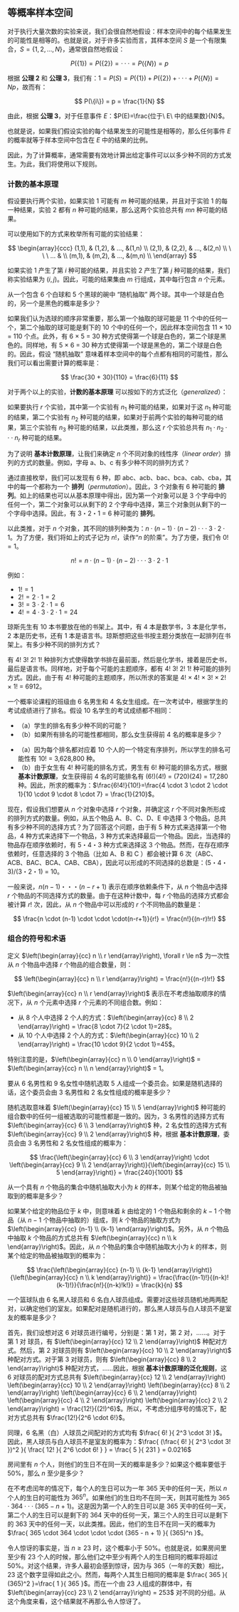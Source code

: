 ## 等概率样本空间 {#sec-3_5}
对于执行大量次数的实验来说，我们会很自然地假设：样本空间中的每个结果发生的可能性是相等的。也就是说，对于许多实验而言，其样本空间 $S$ 是一个有限集合，$S = \{1,2,...,N\}$，通常很自然地假设：

$$
P(\{1\}) = P(\{2\}) = ··· = P(\{N\}) = p
$$

根据 **公理 2** 和 **公理 3**，我们有：$1 = P(S) = P(\{1\}) + P(\{2\}) + ··· + P(\{N\}) = Np$，故而有：

$$
P(\{i\}) = p = \frac{1}{N}
$$

由此，根据 **公理 3**，对于任意事件 $E$：$P(E)=\frac{位于\ E\ 中的结果数}{N}$。

也就是说，如果我们假设实验的每个结果发生的可能性是相等的，那么任何事件 $E$ 的概率就等于样本空间中包含在 $E$ 中的结果的比例。

因此，为了计算概率，通常需要有效地计算出给定事件可以以多少种不同的方式发生。为此，我们将使用以下规则。

### 计数的基本原理 {#sec-3_5_1} 
假设要执行两个实验，如果实验 1 可能有 $m$ 种可能的结果，并且对于实验 1 的每一种结果，实验 2 都有 $n$ 种可能的结果，那么这两个实验总共有 $mn$ 种可能的结果。

:::{.callout-tip title="计数的基本原理的证明"}
可以使用如下的方式来枚举所有可能的实验结果：

$$
\begin{array}{ccc}
    (1,1), & (1,2), & ..., &(1,n) \\
    (2,1), & (2,2), & ..., &(2,n) \\
    \ \ \ ... & \\
    (m,1), & (m,2), & ..., &(m,n) \\
\end{array}
$$

如果实验 1 产生了第 $i$ 种可能的结果，并且实验 2 产生了第 $j$ 种可能的结果，我们称实验结果为 $(i, j)$。因此，可能的结果集由 $m$ 行组成，其中每行包含 $n$ 个元素。
:::

::: {#exr-3_5_a}
从一个包含 6 个白球和 5 个黑球的碗中 “随机抽取” 两个球。其中一个球是白色的，另一个是黑色的概率是多少？
:::

:::{#sol-3_5_a}
如果我们认为选球的顺序非常重要，那么第一个抽取的球可能是 11 个中的任何一个，第二个抽取的球可能是剩下的 10 个中的任何一个，因此样本空间包含 11 × 10 = 110 个点。此外，有 6 × 5 = 30 种方式使得第一个球是白色的，第二个球是黑色的。同样地，有 5 × 6 = 30 种方式使得第一个球是黑色的，第二个球是白色的。因此，假设 “随机抽取” 意味着样本空间中的每个点都有相同的可能性，那么我们可以看出需要计算的概率是：

$$
\frac{30 + 30}{110} = \frac{6}{11}
$$
:::

对于两个以上的实验，**计数的基本原理** 可以按如下的方式泛化（*generalized*）：

::: {.callout-tip title="计数基本原理的泛化"}
如果要执行 $r$ 个实验，其中第一个实验有 $n_1$ 种可能的结果，如果对于这 $n_1$ 种可能的结果，第二个实验有 $n_2$ 种可能的结果，如果对于前两个实验的每种可能的结果，第三个实验有 $n_3$ 种可能的结果，以此类推，那么这 $r$ 个实验总共有 $n_1 \cdot n_2 \cdot \cdot \cdot n_r$ 种可能的结果。
:::

为了说明 **基本计数原理**，让我们来确定 $n$ 个不同对象的线性序（*linear order*）排列的方式的数量。例如，字母 a、b、c 有多少种不同的排列方式？

通过直接枚举，我们可以发现有 6 种，即 abc、acb、bac、bca、cab、cba，其中的每一个都称为一个 **排列**（*permutation*）。因此，3 个对象有 6 种可能的 **排列**。如上的结果也可以从基本原理中得出，因为第一个对象可以是 3 个字母中的任何一个，第二个对象可以从剩下的 2 个字母中选择，第三个对象则从剩下的一个字母中选择。因此，有 3・2・1 = 6 种可能的 **排列**。

以此类推，对于 $n$ 个对象，其不同的排列种类为：$n \cdot (n-1) \cdot (n-2) \cdot \cdot \cdot 3 \cdot 2 \cdot 1$。为了方便，我们将如上的式子记为 $n!$，读作“$n$ 的阶乘”。为了方便，我们令 $0!=1$。

$$
n! = n \cdot (n-1) \cdot (n-2) \cdot \cdot \cdot 3 \cdot 2 \cdot 1
$$

例如：

* $1! = 1$
* $2! = 2 \cdot 1 = 2$
* $3! = 3 \cdot 2 \cdot 1 = 6$
* $4! = 4 \cdot 3 \cdot 2 \cdot 1 = 24$

::: {#exr-3_5_b}
琼斯先生有 10 本书要放在他的书架上。其中，有 4 本是数学书，3 本是化学书，2 本是历史书，还有 1 本是语言书。琼斯想把这些书按主题分类放在一起排列在书架上。有多少种不同的排列方式？
:::

::: {#sol-3_5_b}
有 4! 3! 2! 1! 种排列方式使得数学书排在最前面，然后是化学书，接着是历史书，最后是语言书。同样地，对于每个可能的主题顺序，都有 4! 3! 2! 1! 种可能的排列方式。因此，由于有 4! 种可能的主题顺序，所以所求的答案是 4! × 4! × 3! × 2! × 1! = 6912。
:::

::: {#exr-3_5_c}
一个概率论课程的班级由 6 名男生和 4 名女生组成。在一次考试中，根据学生的考试成绩进行了排名。假设 10 名学生的考试成绩都不相同：

* （a）学生的排名有多少种不同的可能？
* （b）如果所有排名的可能性都相同，那么女生获得前 4 名的概率是多少？
:::

:::{#sol-3_5_c}

* （a）因为每个排名都对应着 10 个人的一个特定有序排列，所以学生的排名可能性有 10! = 3,628,800 种。
* （b）由于女生有 4! 种可能的排名方式，男生有 6! 种可能的排名方式，根据 **基本计数原理**，女生获得前 4 名的可能排名有 (6!)(4!) = (720)(24) = 17,280 种。因此，所求的概率为：$\frac{6!4!}{10!}=\frac{4 \cdot 3 \cdot 2 \cdot 1}{10 \cdot 9 \cdot 8 \cdot 7} = \frac{1}{210}$。
:::

现在，假设我们想要从 $n$ 个对象中选择 $r$ 个对象，并确定这 $r$ 个不同对象所形成的排列方式的数量。例如，从五个物品 A、B、C、D、E 中选择 3 个物品，总共有多少种不同的选择方式？为了回答这个问题，由于有 5 种方式来选择第一个物品，4 种方式来选择下一个物品，3 种方式来选择最后一个物品。因此，当选择的物品存在顺序依赖时，有 5・4・3 种方式来选择这 3 个物品。然而，在存在顺序依赖时，任意选择的 3 个物品（比如 A、B 和 C ）都会被计算 6 次（ABC、ACB、BAC、BCA、CAB、CBA），因此可以形成的不同选择的总数是：(5・4・3)/(3・2・1) = 10。

一般来说，$n (n − 1)・・・(n − r + 1)$ 表示在顺序依赖条件下，从 $n$ 个物品中选择 $r$ 个物品的不同选择方式的数量。由于在这种计数中，每 $r$ 个物品的选择方式都会被计算 $r!$ 次，因此，从 $n$ 个物品中可以形成的 $r$ 个不同物品的数量是：

$$
\frac{n \cdot (n-1) \cdot \cdot \cdot(n-r+1)}{r!} = \frac{n!}{(n-r)!r!}
$$

### 组合的符号和术语
::: {#def-3_5_001}
定义 $\left(\begin{array}{cc} n \\ r  \end{array}\right), \forall r \le n$ 为一次性从 $n$ 个物品中选择 $r$ 个物品的组合数量，则：

$$
\left(\begin{array}{cc} 
n \\ 
r  
\end{array}\right) = \frac{n!}{(n-r)!r!}
$$
:::

$\left(\begin{array}{cc} n \\ r  \end{array}\right)$ 表示在不考虑抽取顺序的情况下，从 $n$ 个元素中选择 $r$ 个元素的不同组合数。例如：

* 从 8 个人中选择 2 个人的方式：$\left(\begin{array}{cc} 8 \\ 2  \end{array}\right) = \frac{8 \cdot 7}{2 \cdot 1}=28$。
* 从 10 个人中选择 2 个人的方式：$\left(\begin{array}{cc} 10 \\ 2  \end{array}\right) = \frac{10 \cdot 9}{2 \cdot 1}=45$。

特别注意的是，$\left(\begin{array}{cc} n \\ 0  \end{array}\right)$ = $\left(\begin{array}{cc} n \\ n  \end{array}\right)$ = 1。

::: {#exr-3_5_d}
要从 6 名男性和 9 名女性中随机选取 5 人组成一个委员会。如果是随机选择的话，这个委员会由 3 名男性和 2 名女性组成的概率是多少？
:::

::: {#sol-3_5_d}
随机选取意味着 $\left(\begin{array}{cc} 15 \\ 5  \end{array}\right)$ 种可能的组合数中的任何一组被选取的可能性都是一致的。因为，3 名男性的选择方式有 $\left(\begin{array}{cc} 6 \\ 3  \end{array}\right)$ 种，2 名女性的选择方式有 $\left(\begin{array}{cc} 9 \\ 2  \end{array}\right)$ 种，根据 **基本计数原理**，委员会由 3 名男性和 2 名女性组成的概率为：

$$
\frac{\left(\begin{array}{cc} 6 \\ 3  \end{array}\right) \cdot \left(\begin{array}{cc} 9 \\ 2  \end{array}\right)}{\left(\begin{array}{cc} 15 \\ 5  \end{array}\right)} = \frac{240}{1001}
$$
:::

::: {#exr-3_5_e}
从一个具有 $n$ 个物品的集合中随机抽取大小为 $k$ 的样本，则某个给定的物品被抽取到的概率是多少？ 
:::

::: {#sol-3_5_e}
如果某个给定的物品位于 $k$ 中，则意味着 $k$ 由给定的 1 个物品和剩余的 $k-1$ 个物品（从 $n-1$ 个物品中抽取的）组成，则 $k$ 个物品的抽取方式为 $\left(\begin{array}{cc}  {n-1} \\ {k-1}  \end{array}\right)$。另外，从 $n$ 个物品中抽取 $k$ 个物品的方式总共有 $\left(\begin{array}{cc}  n \\ k  \end{array}\right)$。因此，从 $n$ 个物品的集合中随机抽取大小为 $k$ 的样本，则某个给定的物品被抽取到的概率为：

$$
\frac{\left(\begin{array}{cc}  {n-1} \\ {k-1}  \end{array}\right)}{\left(\begin{array}{cc}  n \\ k  \end{array}\right)} = \frac{\frac{(n-1)!}{(n-k)!(k-1)!}}{\frac{n!}{(n-k)!k!}} = \frac{k}{n}
$$
:::

::: {#exr-3_5_f}
一个篮球队由 6 名黑人球员和 6 名白人球员组成。需要对这些球员随机地两两配对，以确定他们的室友。如果配对是随机进行的，那么黑人球员与白人球员不是室友的概率是多少？
:::

::: {#sol-3_5_f}
首先，我们设想对这 6 对球员进行编号，分别是：第 1 对，第 2 对，……。对于第 1 对 球员，有 $\left(\begin{array}{cc}  12 \\ 2  \end{array}\right)$ 种配对方式。然后，第 2 对球员则有 $\left(\begin{array}{cc}  10 \\ 2  \end{array}\right)$ 种配对方式。对于第 3 对球员，则有 $\left(\begin{array}{cc}  8 \\ 2  \end{array}\right)$ 种配对方式，……因此，根据 **基本计数原理的泛化规则**，这 6 对球员的配对方式总共有 $\left(\begin{array}{cc}  12 \\ 2  \end{array}\right) \left(\begin{array}{cc}  10 \\ 2  \end{array}\right) \left(\begin{array}{cc}  8 \\  2 \end{array}\right) \left(\begin{array}{cc}  6 \\ 2  \end{array}\right) \left(\begin{array}{cc}  4 \\ 2  \end{array}\right) \left(\begin{array}{cc}  2 \\ 2  \end{array}\right) = \frac{12!}{(2!)^6}$。所以，不考虑分组序号的情况下，配对方式总共有 $\frac{12!}{2^6 \cdot 6!}$。

同理，6 名黑（白）人球员之间配对的方式均有 $\frac{ 6! }{ 2^3 \cdot 3! }$。因此，黑人球员与白人球员不是室友的概率为：$\frac{ (\frac{ 6! }{ 2^3 \cdot 3! })^2 }{ \frac{ 12! }{ 2^6 \cdot 6! } } = \frac{ 5 }{ 231 } = 0.0216$
:::

::: {#exr-3_5_g}
房间里有 $n$ 个人，则他们的生日不在同一天的概率是多少？如果这个概率要低于 50%，那么 $n$ 至少是多少？
:::

::: {#sol-3_5_g}
在不考虑闰年的情况下，每个人的生日可以为一年 365 天中的任何一天，所以 $n$ 个人的生日的可能性为 $365^n$。如果他们的生日均不在同一天，则其可能性为 $365 \cdot 364 \cdot \cdot \cdot (365 - n + 1)$。这是因为第一个人的生日可以是 365 天中的任何一天，第二个人的生日可以是剩下的 364 天中的任何一天，第三个人的生日可以是剩下的 363 天中的任何一天，以此类推。因此，他们的生日不在同一天的概率为 $\frac{ 365 \cdot 364 \cdot \cdot \cdot (365 - n + 1) }{ (365)^n }$。

令人惊讶的事实是，当 $n \ge 23$ 时，这个概率小于 50%。也就是说，如果房间里至少有 23 个人的时候，那么他们之中至少有两个人的生日相同的概率将超过 50%。对这个结果，许多人最初会感到惊讶，因为与 365（一年的天数）相比，23 这个数字显得如此之小。然而，每两个人其生日相同的概率是 $\frac{ 365 }{ (365)^2 }=\frac{ 1 }{ 365 }$。而在一个由 23 人组成的群体中，有 $\left(\begin{array}{cc}  23 \\ 2  \end{array}\right) = 253$ 对不同的分组。从这个角度来看，这个结果就不再那么令人惊讶了。
:::
